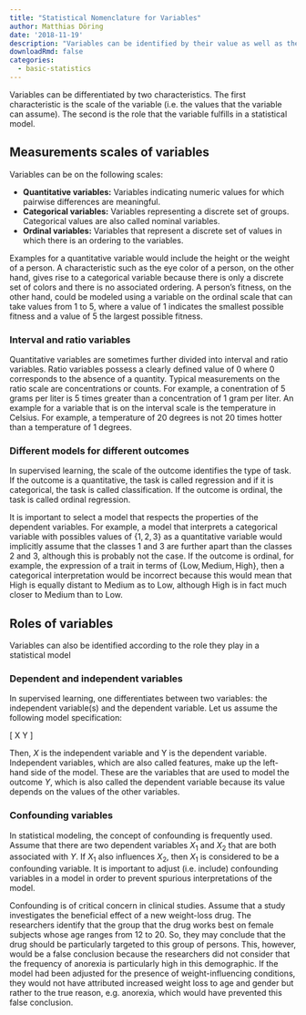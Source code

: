 ```yaml
---
title: "Statistical Nomenclature for Variables"
author: Matthias Döring
date: '2018-11-19'
description: "Variables can be identified by their value as well as their role. Variables are categorized into quantitative, categorical, and ordinal variables, depending on their values. Moreover, when variables are used in statistical models, additional terms are used to indicate their role such as dependent, independent, and confounding variable."
downloadRmd: false
categories:
  - basic-statistics
---
```


Variables can be differentiated by two characteristics. The first characteristic is the scale of the variable (i.e. the values that the variable can assume). The second is the role that the variable fulfills in a statistical model.

## Measurements scales of variables

Variables can be on the following scales:

* **Quantitative variables:** Variables indicating numeric values for which pairwise differences are meaningful.
* **Categorical variables:** Variables representing a discrete set of groups. Categorical values are also called nominal variables. 
* **Ordinal variables:** Variables that represent a discrete set of values in which there is an ordering to the variables.

Examples for a quantitative variable would include the height or the weight of a person. A characteristic such as the eye color of a person, on the other hand, gives rise to a categorical variable because there is only a discrete set of colors and there is no associated ordering. A person's fitness, on the other hand, could be modeled using a variable on the ordinal scale that can take values from 1 to 5, where a value of 1 indicates the smallest possible fitness and a value of 5 the largest possible fitness.

### Interval and ratio variables

Quantitative variables are sometimes further divided into interval and ratio variables. Ratio variables possess a clearly defined value of 0 where 0 corresponds to the absence of a quantity. Typical measurements on the ratio scale are concentrations or counts. For example, a conentration of 5 grams per liter is 5 times greater than a concentration of 1 gram per liter. An example for a variable that is on the interval scale is the temperature in Celsius. For example, a temperature of 20 degrees is not 20 times hotter than a temperature of 1 degrees.

### Different models for different outcomes

In supervised learning, the scale of the outcome identifies the type of task. If the outcome is a quantitative, the task is called regression and if it is categorical, the task is called classification. If the outcome is ordinal, the task is called ordinal regression. 

It is important to select a model that respects the properties of the dependent variables. For example, a model that interprets a categorical variable with possibles values of $\{1, 2, 3\}$ as a
quantitative variable would implicitly assume that the classes $1$ and $3$ are further apart than the classes $2$ and $3$, although this is probably not the case. If the outcome is ordinal, for example, the expression of a trait in terms of $\{\text{Low}, \text{Medium}, \text{High}\}$, then a categorical interpretation would be incorrect because this would mean that $\text{High}$ is equally distant to $\text{Medium}$ as to $\text{Low}$, although $\text{High}$ is in fact much closer to
$\text{Medium}$ than to $\text{Low}$.


## Roles of variables

Variables can also be identified according to the role they play in a statistical model

### Dependent and independent variables

In supervised learning, one differentiates between two variables: the independent variable(s) and the dependent variable. Let us assume the following model specification:

\[ X \sim Y \]

Then, $X$ is the independent variable and Y is the dependent variable. Independent variables, which are also called features, make up the left-hand side of the model. These are the variables that are used to model the outcome $Y$, which is also called the dependent variable because its value depends on the values of the other variables. 

### Confounding variables

In statistical modeling, the concept of confounding is frequently used. Assume that there are two dependent variables $X_1$ and $X_2$ that are both associated with $Y$. If $X_1$ also influences $X_2$, then $X_1$ is considered to be a confounding variable. It is important to adjust (i.e. include) confounding variables in a model in order to prevent spurious interpretations of the model. 

Confounding is of critical concern in clinical studies. Assume that a study investigates the beneficial effect of a new weight-loss drug. The researchers identify that the group that the drug works best on female subjects whose age ranges from 12 to 20. So, they may conclude that the drug should be particularly targeted to this group of persons. This, however, would be a false conclusion because the researchers did not consider that the frequency of anorexia is particularly
high in this demographic. If the model had been adjusted for the presence of weight-influencing conditions, they would not have attributed increased weight loss to age and gender but rather to the true reason, e.g. anorexia, which would have prevented this false conclusion.
